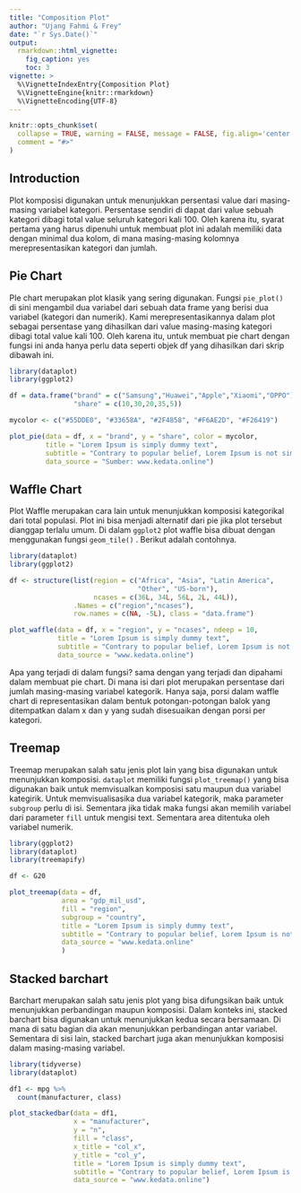 ```yaml
---
title: "Composition Plot"
author: "Ujang Fahmi & Frey"
date: "`r Sys.Date()`"
output: 
  rmarkdown::html_vignette:
    fig_caption: yes
    toc: 3
vignette: >
  %\VignetteIndexEntry{Composition Plot}
  %\VignetteEngine{knitr::rmarkdown}
  %\VignetteEncoding{UTF-8}
---
```


```r
knitr::opts_chunk$set(
  collapse = TRUE, warning = FALSE, message = FALSE, fig.align='center', fig.width=7, fig.height=5,
  comment = "#>"
)
```

## Introduction

Plot komposisi digunakan untuk menunjukkan persentasi value dari masing-masing variabel kategori. Persentase sendiri di dapat dari value sebuah kategori dibagi total value seluruh kategori kali 100. Oleh karena itu, syarat pertama yang harus dipenuhi untuk membuat plot ini adalah memiliki data dengan minimal dua kolom, di mana masing-masing kolomnya merepresentasikan kategori dan jumlah.  

## Pie Chart

PIe chart merupakan plot klasik yang sering digunakan. Fungsi `pie_plot()` di sini mengambil dua variabel dari sebuah data frame yang berisi dua variabel (kategori dan numerik). Kami merepresentasikannya dalam plot sebagai persentase yang dihasilkan dari value masing-masing kategori dibagi total value kali 100. Oleh karena itu, untuk membuat pie chart dengan fungsi ini anda hanya perlu data seperti objek df yang dihasilkan dari skrip dibawah ini. 

```r
library(dataplot)
library(ggplot2)

df = data.frame("brand" = c("Samsung","Huawei","Apple","Xiaomi","OPPO"),
                "share" = c(10,30,20,35,5))

mycolor <- c("#55DDE0", "#33658A", "#2F4858", "#F6AE2D", "#F26419")

plot_pie(data = df, x = "brand", y = "share", color = mycolor,
         title = "Lorem Ipsum is simply dummy text",
         subtitle = "Contrary to popular belief, Lorem Ipsum is not simply random text",
         data_source = "Sumber: www.kedata.online")

```


## Waffle Chart

Plot Waffle merupakan cara lain untuk menunjukkan komposisi kategorikal dari total populasi. Plot ini bisa menjadi alternatif dari pie jika plot tersebut dianggap terlalu umum. Di dalam `ggplot2` plot waffle bisa dibuat dengan menggunakan fungsi `geom_tile()` . Berikut adalah contohnya. 

```r
library(dataplot)
library(ggplot2)

df <- structure(list(region = c("Africa", "Asia", "Latin America",
                                "Other", "US-born"),
                     ncases = c(36L, 34L, 56L, 2L, 44L)),
                .Names = c("region","ncases"),
                row.names = c(NA, -5L), class = "data.frame")

plot_waffle(data = df, x = "region", y = "ncases", ndeep = 10,
            title = "Lorem Ipsum is simply dummy text",
            subtitle = "Contrary to popular belief, Lorem Ipsum is not simply random text",
            data_source = "www.kedata.online")
```
Apa yang terjadi di dalam fungsi? sama dengan yang terjadi dan dipahami dalam membuat pie chart. Di mana isi dari plot merupakan persentase dari jumlah masing-masing variabel kategorik. Hanya saja, porsi dalam waffle chart di representasikan dalam bentuk potongan-potongan balok yang ditempatkan dalam x dan y yang sudah disesuaikan dengan porsi per kategori. 

## Treemap

Treemap merupakan salah satu jenis plot lain yang bisa digunakan untuk menunjukkan komposisi. `dataplot` memiliki fungsi `plot_treemap()` yang bisa digunakan baik untuk memvisualkan komposisi satu maupun dua variabel kategirik. Untuk memvisualisasika dua variabel kategorik, maka parameter `subgroup` perlu di isi. Sementara jika tidak maka fungsi akan memilih variabel dari parameter `fill` untuk mengisi text. Sementara area ditentuka oleh variabel numerik. 

```r
library(ggplot2)
library(dataplot)
library(treemapify)

df <- G20

plot_treemap(data = df,
             area = "gdp_mil_usd",
             fill = "region",
             subgroup = "country",
             title = "Lorem Ipsum is simply dummy text",
             subtitle = "Contrary to popular belief, Lorem Ipsum is not simply random text",
             data_source = "www.kedata.online"
             )

```
## Stacked barchart

Barchart merupakan salah satu jenis plot yang bisa difungsikan baik untuk menunjukkan perbandingan maupun komposisi. Dalam konteks ini, stacked barchart bisa digunakan untuk menunjukkan kedua secara bersamaan. Di mana di satu bagian dia akan menunjukkan perbandingan antar variabel. Sementara di sisi lain, stacked barchart juga akan menunjukkan komposisi dalam masing-masing variabel.

```r
library(tidyverse)
library(dataplot)

df1 <- mpg %>%
  count(manufacturer, class)

plot_stackedbar(data = df1,
                x = "manufacturer",
                y = "n",
                fill = "class",
                x_title = "col_x",
                y_title = "col_y",
                title = "Lorem Ipsum is simply dummy text",
                subtitle = "Contrary to popular belief, Lorem Ipsum is not simply random text",
                data_source = "www.kedata.online")
```




